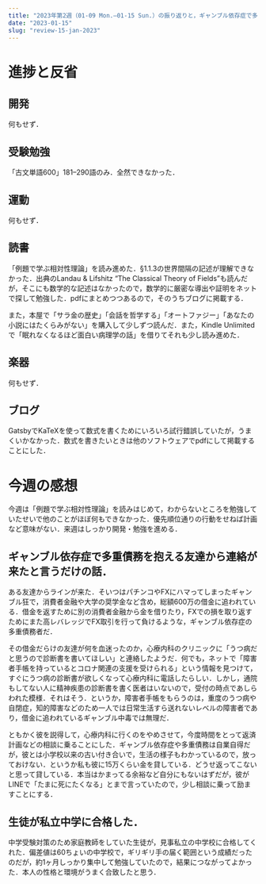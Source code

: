 ```yaml
---
title: "2023年第2週（01-09 Mon.–01-15 Sun.）の振り返りと，ギャンブル依存症で多重債務に追われている友達から連絡が来たというだけの話"
date: "2023-01-15"
slug: "review-15-jan-2023"
---
```


# 進捗と反省

## 開発
何もせず．

## 受験勉強
「古文単語600」181–290語のみ．全然できなかった．

## 運動
何もせず．

## 読書
「例題で学ぶ相対性理論」を読み進めた．§1.1.3の世界間隔の記述が理解できなかった．出典のLandau & Lifshitz “The Classical Theory of Fields”も読んだが，そこにも数学的な記述はなかったので，数学的に厳密な導出や証明をネットで探して勉強した．pdfにまとめつつあるので，そのうちブログに掲載する．

また，本屋で「サラ金の歴史」「会話を哲学する」「オートファジー」「あなたの小説にはたくらみがない」を購入して少しずつ読んだ．また，Kindle Unlimitedで「眠れなくなるほど面白い病理学の話」を借りてそれも少し読み進めた．

## 楽器
何もせず．

## ブログ
GatsbyでKaTeXを使って数式を書くためにいろいろ試行錯誤していたが，うまくいかなかった．数式を書きたいときは他のソフトウェアでpdfにして掲載することにした．

# 今週の感想
今週は「例題で学ぶ相対性理論」を読みはじめて，わからないところを勉強していたせいで他のことがほぼ何もできなかった．優先順位通りの行動をせねば計画など意味がない．来週はしっかり開発・勉強を進める．


## ギャンブル依存症で多重債務を抱える友達から連絡が来たと言うだけの話．

ある友達からラインが来た．そいつはパチンコやFXにハマってしまったギャンブル狂で，消費者金融や大学の奨学金など含め，総額600万の借金に追われている．借金を返すために別の消費者金融から金を借りたり，FXでの損を取り返すためにまた高レバレッジでFX取引を行って負けるような，ギャンブル依存症の多重債務者だ．

その借金だらけの友達が何を血迷ったのか，心療内科のクリニックに「うつ病だと思うので診断書を書いてほしい」と連絡したようだ．何でも，ネットで「障害者手帳を持っているとコロナ関連の支援を受けられる」という情報を見つけて，すぐにうつ病の診断書が欲しくなって心療内科に電話したらしい．しかし，通院もしてない人に精神疾患の診断書を書く医者はいないので，受付の時点であしらわれた模様．それはそう．というか，障害者手帳をもらうのは，重度のうつ病や自閉症，知的障害などのため一人では日常生活すら送れないレベルの障害者であり，借金に追われているギャンブル中毒では無理だ．

ともかく彼を説得して，心療内科に行くのをやめさせて，今度時間をとって返済計画などの相談に乗ることにした．ギャンブル依存症や多重債務は自業自得だが，彼とは小学校以来の古い付き合いで，生活の様子もわかっているので，放っておけない．というか私も彼に15万くらい金を貸している．どうせ返ってこないと思って貸している．本当はかまってる余裕など自分にもないはずだが，彼がLINEで「たまに死にたくなる」とまで言っていたので，少し相談に乗って励ますことにする．

## 生徒が私立中学に合格した．

中学受験対策のため家庭教師をしていた生徒が，見事私立の中学校に合格してくれた．偏差値は60ちょいの中学校で，ギリギリ手の届く範囲という成績だったのだが，約1ヶ月しっかり集中して勉強していたので，結果につながってよかった．本人の性格と環境がうまく合致したと思う．